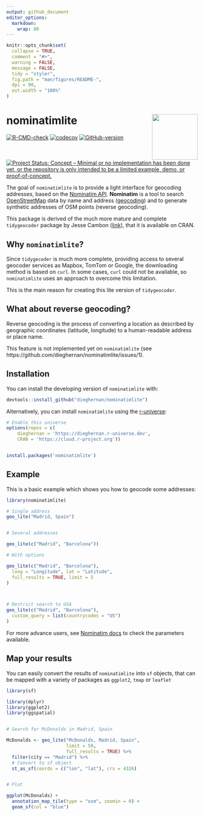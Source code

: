 ```yaml
---
output: github_document
editor_options: 
  markdown: 
    wrap: 80
---
```


<!-- README.md is generated from README.Rmd. Please edit that file -->

```r
knitr::opts_chunk$set(
  collapse = TRUE,
  comment = "#>",
  warning = FALSE,
  message = FALSE,
  tidy = "styler",
  fig.path = "man/figures/README-",
  dpi = 90,
  out.width = "100%"
)
```

# nominatimlite <img src="man/figures/logo.png" align="right" width="120"/>

<!-- badges: start -->
[![R-CMD-check](https://github.com/dieghernan/nominatimlite/actions/workflows/check-full.yaml/badge.svg)](https://github.com/dieghernan/nominatimlite/actions/workflows/check-full.yaml)
[![codecov](https://codecov.io/gh/dieghernan/nominatimlite/branch/main/graph/badge.svg?token=jSZ4RIsj91)](https://codecov.io/gh/dieghernan/nominatimlite)
[![GitHub-version](https://img.shields.io/github/r-package/v/dieghernan/nominatimlite?label=version&color=brightgreen)](https://github.com/dieghernan/nominatimlite)
[![Project Status: Concept – Minimal or no implementation has been done yet, or the repository is only intended to be a limited example, demo, or proof-of-concept.](https://www.repostatus.org/badges/latest/concept.svg)](https://www.repostatus.org/#concept)


<!-- badges: end -->

The goal of `nominatimlite` is to provide a light interface for geocoding
addresses, based on the [Nominatim
API](https://nominatim.org/release-docs/latest/). **Nominatim** is a tool to
search [OpenStreetMap](https://www.openstreetmap.org/) data by name and address
([geocoding](https://wiki.openstreetmap.org/wiki/Geocoding "Geocoding")) and to
generate synthetic addresses of OSM points (reverse geocoding).

This package is derived of the much more mature and complete `tidygeocoder`
package by Jesse Cambon ([link](https://jessecambon.github.io/tidygeocoder/)),
that it is available on CRAN.

## Why `nominatimlite`?

Since `tidygecoder` is much more complete, providing access to several geocoder
services as Mapbox, TomTom or Google, the downloading method is based on `curl`.
In some cases, `curl` could not be available, so
`nominatimlite` uses an approach to overcome this limitation.

This is the main reason for creating this lite version of `tidygeocoder`.

## What about reverse geocoding?

Reverse geocoding is the process of converting a location as described by
geographic coordinates (latitude, longitude) to a human-readable address or
place name.

This feature is not implemented yet on `nominatimlite` (see
https://github.com/dieghernan/nominatimlite/issues/1).

## Installation

You can install the developing version of `nominatimlite` with:

``` r
devtools::install_github("dieghernan/nominatimlite")
```

Alternatively, you can install `nominatimlite` using the
[r-universe](https://dieghernan.r-universe.dev/ui#builds):

```r
# Enable this universe
options(repos = c(
    dieghernan = 'https://dieghernan.r-universe.dev',
    CRAN = 'https://cloud.r-project.org'))


install.packages('nominatimlite')
```

## Example

This is a basic example which shows you how to geocode some addresses:

```r
library(nominatimlite)

# Single address
geo_lite("Madrid, Spain")


# Several addresses

geo_lite(c("Madrid", "Barcelona"))

# With options

geo_lite(c("Madrid", "Barcelona"),
  long = "Longitude", lat = "Latitude",
  full_results = TRUE, limit = 5
)



# Restrict search to USA
geo_lite(c("Madrid", "Barcelona"),
  custom_query = list(countrycodes = "US")
)
```

For more advance users, see [Nominatim
docs](https://nominatim.org/release-docs/latest/api/Search/) to check the
parameters available.

## Map your results

You can easily convert the results of `nominatimlite` into `sf` objects, that can
be mapped with a variety of packages as `ggplot2`, `tmap` or `leaflet`

```r

library(sf)

library(dplyr)
library(ggplot2)
library(ggspatial)


# Search for McDonalds in Madrid, Spain

McDonalds <- geo_lite("McDonalds, Madrid, Spain",
                      limit = 50,
                      full_results = TRUE) %>%
  filter(city == "Madrid") %>%
  # Convert to sf object
  st_as_sf(coords = c("lon", "lat"), crs = 4326)


# Plot

ggplot(McDonalds) +
  annotation_map_tile(type = "osm", zoomin = 0) +
  geom_sf(col = "blue")
```
